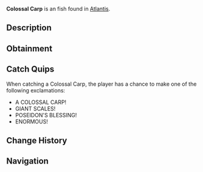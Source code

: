 {{FishInfobox
|image          = Colossal Carp.png
|rarity         = Uncommon
|sea            = First Sea
|location       = [[Atlantis]]
|sublocation    = 
|sources        = Fishing Rod
|radar_location = 
|xp             = 100
|weather        = 
|time           = Day
|season         = 
|bait           = Seaweed
|base_weight    = 5
|base_value     = 180
|weight_range   = 3
|base_chance    = 60
|base_resil     = 75
}}
'''Colossal Carp''' is an {{Rarity|Uncommon}} fish found in [[Atlantis]].

== Description ==
{{Description|A normally peaceful species grown enormous in Poseidon's waters. Their size alone commands respect from other inhabitants.|Bestiary Entry}}

== Obtainment ==
{{Description|Makes large waves when surfacing in Poseidon's Pool.|Bestiary Hint}}
{{Fish Availability|
Atlantis/Poseidon Temple
|top_rods      = 
Firefly Rod\276860\31916.55;
Rapid Rod\251763\32295.84;
Azure Of Lagoon\244372.27\33523.87;
Adventurer's Rod\242419.74\31977.5;
Fang of the Eclipse\235908.58\31290.32;
Flimsy Rod\173962.82\32861.84;
Training Rod\227618.24\44325.66;
Nocturnal Rod\146267.19\85956.93;
No-Life Rod\229809.51\34356.06;
Fast Rod\219235.62\34159.46;
Fungal Rod\225858.7\34139.47;
Depthseeker Rod\234024.44\26657.28;
Avalanche Rod\232067.69\23905.74;
Verdant Shear Rod\230593.32\29192.29;
Free Spirit Rod\226458.2\30081.7;
Blazebringer Rod\222367.19\31017.3;
Zeus Rod\220839.14\29114.79;
Trident Rod\218895.82\24116.27;
Volcanic Rod\215672.89\22094.4;
Seraphic Rod\211744.79\34132.98;
Challenger's Rod\209805.42\31253.78;
Astralhook Rod\205363.18\0;
Ethereal Prism Rod\204721.21\0;
Rod Of The Forgotten Fang\193423.54\31179.62;
Rod Of The Depths\191592.13\28332.73;
Rod Of The Exalted One\169671.45\26608.9;
Steady Rod\105232.24\9997.69
|recommended   = Depthseeker Rod
}}

== Catch Quips ==
When catching a Colossal Carp, the player has a chance to make one of the following exclamations:
* A COLOSSAL CARP!
* GIANT SCALES!
* POSEIDON'S BLESSING!
* ENORMOUS!

== Change History ==
{{Change History|{{subst:Current Version}}}}

== Navigation ==
{{Fish Navbox|Atlantis}}